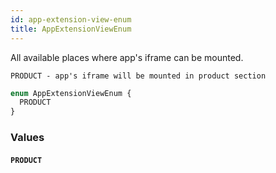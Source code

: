 ```yaml
---
id: app-extension-view-enum
title: AppExtensionViewEnum
---
```


All available places where app's iframe can be mounted.

    PRODUCT - app's iframe will be mounted in product section

```graphql
enum AppExtensionViewEnum {
  PRODUCT
}
```

### Values

#### `PRODUCT`
